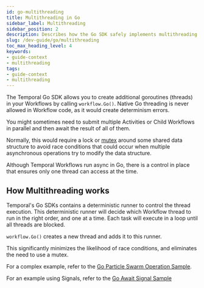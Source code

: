 ```yaml
---
id: go-multithreading
title: Multithreading in Go
sidebar_label: Multithreading
sidebar_position: 2
description: Describes how the Go SDK safely implements multithreading.
slug: /dev-guide/go/multithreading
toc_max_heading_level: 4
keywords:
- guide-context
- multithreading
tags:
- guide-context
- multithreading
---
```


<!-- THIS FILE IS GENERATED. DO NOT EDIT THIS FILE DIRECTLY -->

The Temporal Go SDK allows you to create additional goroutines (threads) in your Workflows by calling `workflow.Go()`. Native Go threading is never allowed in Workflow code, as it would create determinism errors.

You might sometimes need to submit multiple Activities or Child Workflows in parallel and then await the result of all of them.

Normally, this would require a lock or [mutex](https://en.wikipedia.org/wiki/Lock_(computer_science)) around some shared data structure to avoid race conditions that could occur when multiple asynchronous operations try to modify the data structure.

Although Temporal Workflows run async in Go, there is a control in place that ensures only one thread can access at the time.

## How Multithreading works

Temporal's Go SDKs contains a deterministic runner to control the thread execution. This deterministic runner will decide which Workflow thread to run in the right order, and one at a time. Each task will execute in a loop until all threads are blocked.

`workflow.Go()` creates a new thread and adds it to this runner.

This significantly minimizes the likelihood of race conditions, and eliminates the need to use a mutex.

For a complex example, refer to the [Go Particle Swarm Operation Sample](https://github.com/temporalio/samples-go/tree/main/pso).

For an example using Signals, refer to the [Go Await Signal Sample](https://github.com/temporalio/samples-go/tree/main/await-signals)

